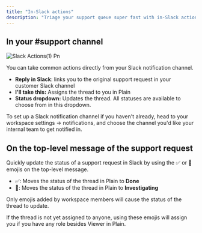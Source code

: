 ```yaml
---
title: "In-Slack actions"
description: "Triage your support queue super fast with in-Slack actions"
---
```


## In your #support channel

![Slack Actions(1) Pn](/images/slack-actions\(1\).png)

You can take common actions directly from your Slack notification channel.

- **Reply in Slack**: links you to the original support request in your customer Slack channel
- **I'll take this:** Assigns the thread to you in Plain
- **Status dropdown:** Updates the thread. All statuses are available to choose from in this dropdown.

To set up a Slack notification channel if you haven't already, head to your workspace settings → notifications, and choose the channel you'd like your internal team to get notified in.

## On the top-level message of the support request

Quickly update the status of a support request in Slack by using the ✅ or 👀 emojis on the top-level message.

- ✅: Moves the status of the thread in Plain to **Done**
- **👀**: Moves the status of the thread in Plain to **Investigating**

Only emojis added by workspace members will cause the status of the thread to update. 

If the thread is not yet assigned to anyone, using these emojis will assign you if you have any role besides Viewer in Plain.
